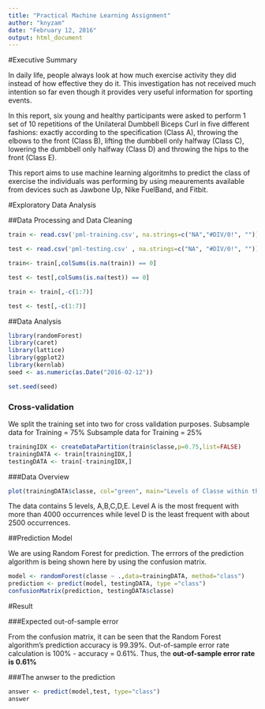 ```yaml
---
title: "Practical Machine Learning Assignment"
author: "knyzam"
date: "February 12, 2016"
output: html_document
---
```



#Executive Summary

In daily life, people always look at how much exercise activity they did instead of how  effective they do it. This investigation has not received much intention so far even though it provides very useful information for sporting events.

In this report, six young and healthy participants were asked to perform 1 set of 10 repetitions of the Unilateral Dumbbell Biceps Curl in five different fashions: exactly according to the specification (Class A), throwing the elbows to the front (Class B), lifting the dumbbell only halfway (Class C), lowering the dumbbell only halfway (Class D) and throwing the hips to the front (Class E).

This report aims to use machine learning algoritmhs to predict the class of exercise the individuals was performing by using meaurements available from devices such as Jawbone Up, Nike FuelBand, and Fitbit.

#Exploratory Data Analysis

##Data Processing and Data Cleaning

```r
train <- read.csv('pml-training.csv', na.strings=c("NA","#DIV/0!", ""))

test <- read.csv('pml-testing.csv' , na.strings=c("NA", "#DIV/0!", ""))

train<- train[,colSums(is.na(train)) == 0]

test <- test[,colSums(is.na(test)) == 0]

train <- train[,-c(1:7)]

test <- test[,-c(1:7)]
```

##Data Analysis

```r

library(randomForest)
library(caret)
library(lattice)
library(ggplot2)
library(kernlab)
seed <- as.numeric(as.Date("2016-02-12"))

set.seed(seed)
```

### Cross-validation
We split the training set into two for cross validation purposes. 
Subsample data for Training = 75%
Subsample data for Training = 25%

```r
trainingIDX <- createDataPartition(train$classe,p=0.75,list=FALSE)
trainingDATA <- train[trainingIDX,]
testingDATA <- train[-trainingIDX,]
```


###Data Overview


```r
plot(trainingDATA$classe, col="green", main="Levels of Classe within the training", xlab="Level of Classe", ylab="Frequency")
```

The data contains 5 levels, A,B,C,D,E. Level A is the most frequent with more than 4000 occurrences while level D is the least frequent with about 2500 occurrences.

##Prediction Model

We are using Random Forest for prediction.
The errrors of the prediction algorithm is being shown here by using the confusion matrix.

```r
model <- randomForest(classe ~ .,data=trainingDATA, method="class")
prediction <- predict(model, testingDATA, type ="class") 
confusionMatrix(prediction, testingDATA$classe)
```


#Result

###Expected out-of-sample error

From the confusion matrix, it can be seen that the Random Forest algorithm's prediction accuracy is 99.39%.
Out-of-sample error rate calculation is 100% - accuracy = 0.61%.
Thus, the **out-of-sample error rate is 0.61%**



###The anwser to the prediction
```r
answer <- predict(model,test, type="class") 
answer
```


